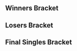 {{DISPLAYTITLE:Super SWEET: Singles Bracket}}{{SetGame|melee}}
{{tabs static
|name1=Overview
|link1=Super SWEET
|name2=Singles Bracket
|link2=Super SWEET/Singles Bracket
|name3=Doubles Bracket
|link3=Super SWEET/Doubles Bracket
|This=2
}}
<!-- Generated with http://tournament-nub.rhcloud.com/toliquipedia -->
==Winners Bracket==
{{32DEWBracketA
|tourneylink=Super SWEET
|tourneyname=Super SWEET
|r1m1p1=Mango |r1m1p1flag=us |r1m1p1score=2 |r1m1win=1
|r1m1p2=Scythe |r1m1p2flag=us |r1m1p2score=0

|r1m2p1=RaynEX |r1m2p1flag=ca |r1m2p1score=2 |r1m2win=1
|r1m2p2=SonuvaBeach |r1m2p2flag=us |r1m2p2score=0

|r1m3p1=Toph |r1m3p1flag=us |r1m3p1score=2 |r1m3win=1
|r1m3p2=Loki |r1m3p2flag=jp |r1m3p2score=1

|r1m4p1=I.B |r1m4p1flag=ca |r1m4p1score=2 |r1m4win=1
|r1m4p2=Blake |r1m4p2flag=us |r1m4p2score=0

|r1m5p1=KirbyKaze |r1m5p1flag=ca |r1m5p1score=2 |r1m5win=1
|r1m5p2=Shaeden |r1m5p2flag=us |r1m5p2score=0

|r1m6p1=Prince Abu |r1m6p1flag=us |r1m6p1score=2 |r1m6win=1
|r1m6p2=Riddlebox |r1m6p2flag=ca |r1m6p2score=0

|r1m7p1=Axe |r1m7p1flag=us |r1m7p1score=2 |r1m7win=1
|r1m7p2=Jethrotex |r1m7p2flag=ca |r1m7p2score=0

|r1m8p1=Juggleguy |r1m8p1flag=us |r1m8p1score=0 |r1m8win=2
|r1m8p2=Jiano |r1m8p2flag=us |r1m8p2score=2

|r1m9p1=Armada |r1m9p1flag=se |r1m9p1score=2 |r1m9win=1
|r1m9p2=Lanceinthepants |r1m9p2flag=us |r1m9p2score=0
|r1m9p1char1=peach |r1m9p2char1=falco |r1m9p1stock1=4 |r1m9p2stock1=0 |r1m9win1=1 |r1m9stage1=Dream Land
|r1m9p1char2=peach |r1m9p2char2=falco |r1m9p1stock2=3 |r1m9p2stock2=0 |r1m9win2=1 |r1m9stage2=Pokémon Stadium
|r1m9details={{BracketMatchDetails|preview=|lrthread=|interview=|recap=|comment=|live=|vod=https://youtu.be/Oct33jbp0bg}}

|r1m10p1=Scar |r1m10p1flag=us |r1m10p1score=2 |r1m10win=1
|r1m10p2=Kalamazhu |r1m10p2flag=us |r1m10p2score=1
|r1m10p1char1=cf |r1m10p2char1=peach |r1m10p1stock1=2 |r1m10p2stock1=0 |r1m10win1=1 |r1m10stage1=Battlefield
|r1m10p1char2=cf |r1m10p2char2=peach |r1m10p1stock2=0 |r1m10p2stock2=1 |r1m10win2=2 |r1m10stage2=Battlefield
|r1m10p1char3=cf |r1m10p2char3=peach |r1m10p1stock3=1 |r1m10p2stock3=0 |r1m10win3=1 |r1m10stage3=Battlefield
|r1m10details={{BracketMatchDetails|preview=|lrthread=|interview=|recap=|comment=|live=|vod=https://youtu.be/rgKFZjdaMN4}}

|r1m11p1=Duck |r1m11p1flag=us |r1m11p1score=2 |r1m11win=1
|r1m11p2=Kason |r1m11p2flag=ca |r1m11p2score=0

|r1m12p1=HammerTime |r1m12p1flag=ca |r1m12p1score=1 |r1m12win=2
|r1m12p2=Drephen |r1m12p2flag=us |r1m12p2score=2
|r1m12p1char1=ic |r1m12p2char1=sheik |r1m12p1stock1=0 |r1m12p2stock1=2 |r1m12win1=2 |r1m12stage1=Battlefield
|r1m12p1char2=ic |r1m12p2char2=sheik |r1m12p1stock2=1 |r1m12p2stock2=0 |r1m12win2=1 |r1m12stage2=Fountain of Dreams
|r1m12p1char3=ic |r1m12p2char3=sheik |r1m12p1stock3=0 |r1m12p2stock3=2 |r1m12win3=2 |r1m12stage3=Yoshi's Story
|r1m12details={{BracketMatchDetails|preview=|lrthread=|interview=|recap=|comment=|live=|vod=https://youtu.be/AUmQQKZCYac}}

|r1m13p1=Mew2King |r1m13p1flag=us |r1m13p1score=2 |r1m13win=1
|r1m13p2=Ginger |r1m13p2flag=us |r1m13p2score=0

|r1m14p1=KJH |r1m14p1flag=us |r1m14p1score=0 |r1m14win=2
|r1m14p2=Soul |r1m14p2flag=us |r1m14p2score=2

|r1m15p1=Kels |r1m15p1flag=us |r1m15p1score=2 |r1m15win=1
|r1m15p2=coolhat |r1m15p2flag=ca |r1m15p2score=0

|r1m16p1=Weon-X |r1m16p1flag=cl |r1m16p1score=2 |r1m16win=1
|r1m16p2=Shady |r1m16p2flag=us |r1m16p2score=0

|r2m1p1=Mango |r2m1p1flag=us |r2m1p1score=2 |r2m1win=1
|r2m1p2=RaynEX |r2m1p2flag=ca |r2m1p2score=0

|r2m2p1=Toph |r2m2p1flag=us |r2m2p1score=0 |r2m2win=2
|r2m2p2=I.B |r2m2p2flag=ca |r2m2p2score=2

|r2m3p1=KirbyKaze |r2m3p1flag=ca |r2m3p1score=2 |r2m3win=1
|r2m3p2=Prince Abu |r2m3p2flag=us |r2m3p2score=0

|r2m4p1=Axe |r2m4p1flag=us |r2m4p1score=2 |r2m4win=1
|r2m4p2=Jiano |r2m4p2flag=us |r2m4p2score=0

|r2m5p1=Armada |r2m5p1flag=se |r2m5p1score=2 |r2m5win=1
|r2m5p2=Scar |r2m5p2flag=us |r2m5p2score=0
|r2m5p1char1=peach |r2m5p2char1=cf |r2m5p1stock1=3 |r2m5p2stock1=0 |r2m5win1=1 |r2m5stage1=Battlefield
|r2m5p1char2=peach |r2m5p2char2=cf |r2m5p1stock2=3 |r2m5p2stock2=0 |r2m5win2=1 |r2m5stage2=Pokémon Stadium
|r2m5details={{BracketMatchDetails|preview=|lrthread=|interview=|recap=|comment=|live=|vod=https://youtu.be/628Jit_sYDU}}

|r2m6p1=Duck |r2m6p1flag=us |r2m6p1score=1 |r2m6win=2
|r2m6p2=Drephen |r2m6p2flag=us |r2m6p2score=2

|r2m7p1=Mew2King |r2m7p1flag=us |r2m7p1score=2 |r2m7win=1
|r2m7p2=Soul |r2m7p2flag=us |r2m7p2score=0

|r2m8p1=Kels |r2m8p1flag=us |r2m8p1score=2 |r2m8win=1
|r2m8p2=Weon-X |r2m8p2flag=cl |r2m8p2score=0
|r2m8p1char1=fox |r2m8p2char1=fox |r2m8p1stock1=1 |r2m8p2stock1=0 |r2m8win1=1 |r2m8stage1=Battlefield
|r2m8p1char2=fox |r2m8p2char2=fox |r2m8p1stock2=1 |r2m8p2stock2=0 |r2m8win2=1 |r2m8stage2=Pokémon Stadium
|r2m8details={{BracketMatchDetails|preview=|lrthread=|interview=|recap=|comment=|live=|vod=https://youtu.be/0RaDks6GcSk}}

|r3m1p1=Mango |r3m1p1flag=us |r3m1p1score=3 |r3m1win=1
|r3m1p2=I.B |r3m1p2flag=ca |r3m1p2score=1
|r3m1p1char1=falco |r3m1p2char1=marth |r3m1p1stock1=2 |r3m1p2stock1=0 |r3m1win1=1 |r3m1stage1=Battlefield
|r3m1p1char2=falcon |r3m1p2char2=marth |r3m1p1stock2=0 |r3m1p2stock2=1 |r3m1win2=2 |r3m1stage2=Final Destination
|r3m1p1char3=falco |r3m1p2char3=marth |r3m1p1stock3=3 |r3m1p2stock3=0 |r3m1win3=1 |r3m1stage3=Dream Land
|r3m1p1char4=falco |r3m1p2char4=marth |r3m1p1stock4=2 |r3m1p2stock4=0 |r3m1win4=1 |r3m1stage4=Fountain of Dreams
|r3m1date=June 8, 2014, 3:46 PM {{Abbr/CST}}
|r3m1finished=true
|r3m1details={{BracketMatchDetails|vod=https://www.youtube.com/watch?v=JjqVbKmvw0k|lrthread=http://www.teamliquid.net/forum/smash-bros/446717-general-event-lr-thread?page=42|comment=TheCrimsonBlur mentions a MeleeItOn.me article about [http://meleeiton.me/2014/06/06/is-the-gap-closing/ the skill gap] during game 1}}

|r3m2p1=KirbyKaze |r3m2p1flag=ca |r3m2p1score=1 |r3m2win=2
|r3m2p2=Axe |r3m2p2flag=us |r3m2p2score=3
|r3m2p1char1=sheik |r3m2p2char1=pikachu |r3m2p1stock1=0 |r3m2p2stock1=1 |r3m2win1=2 |r3m2stage1=Battlefield
|r3m2p1char2=sheik |r3m2p2char2=pikachu |r3m2p1stock2=0 |r3m2p2stock2=2 |r3m2win2=2 |r3m2stage2=Final Destination
|r3m2p1char3=sheik |r3m2p2char3=pikachu |r3m2p1stock3=2 |r3m2p2stock3=0 |r3m2win3=1 |r3m2stage3=Final Destination
|r3m2p1char4=sheik |r3m2p2char4=pikachu |r3m2p1stock4=0 |r3m2p2stock4=2 |r3m2win4=2 |r3m2stage4=Fountain of Dreams
|r3m2date=June 8, 2014, 4:02 PM {{Abbr/CST}}
|r3m2finished=true
|r3m2details={{BracketMatchDetails|vod=https://www.youtube.com/watch?v=yr3eQBOIeFg|lrthread=http://www.teamliquid.net/forum/smash-bros/446717-general-event-lr-thread?page=42}}

|r3m3p1=Armada |r3m3p1flag=se |r3m3p1score=3 |r3m3win=1
|r3m3p2=Drephen |r3m3p2flag=us |r3m3p2score=0
|r3m3p1char1=peach |r3m3p2char1=sheik |r3m3p1stock1=3 |r3m3p2stock1=0 |r3m3win1=1 |r3m3stage1=Final Destination
|r3m3p1char2=peach |r3m3p2char2=sheik |r3m3p1stock2=2 |r3m3p2stock2=0 |r3m3win2=1 |r3m3stage2=Battlefield
|r3m3p1char3=peach |r3m3p2char3=sheik |r3m3p1stock3=2 |r3m3p2stock3=0 |r3m3win3=1 |r3m3stage3=Yoshi's Story
|r3m3p1char4= |r3m3p2char4= |r3m3p1stock4= |r3m3p2stock4= |r3m3win4= |r3m3stage4=
|r3m3date=June 8, 2014, 4:39 PM {{Abbr/CST}}
|r3m3finished=true
|r3m3details={{BracketMatchDetails|vod=https://www.youtube.com/watch?v=NHODXto1sww|lrthread=http://www.teamliquid.net/forum/smash-bros/446717-general-event-lr-thread?page=42}}

|r3m4p1=Mew2King |r3m4p1flag=us |r3m4p1score=3 |r3m4win=1
|r3m4p2=Kels |r3m4p2flag=us |r3m4p2score=1
|r3m4p1char1=fox |r3m4p2char1=sheik |r3m4p1stock1=0 |r3m4p2stock1=3 |r3m4win1=2 |r3m4stage1=Battlefield
|r3m4p1char2=sheik |r3m4p2char2=marth |r3m4p1stock2=1 |r3m4p2stock2=0 |r3m4win2=1 |r3m4stage2=Pokémon Stadium
|r3m4p1char3=sheik |r3m4p2char3=sheik |r3m4p1stock3=0 |r3m4p2stock3=2 |r3m4win3=2 |r3m4stage3=Final Destination
|r3m4p1char4=fox |r3m4p2char4=fox |r3m4p1stock4=0 |r3m4p2stock4=1 |r3m4win4=2 |r3m4stage4=Final Destination
|r3m4date=June 8, 2014, 4:21 PM {{Abbr/CST}}
|r3m4finished=true
|r3m4details={{BracketMatchDetails|vod=https://www.youtube.com/watch?v=GRFaG4tfONI|comment=Match 4 went to sudden death after Mew2King went for a gimp on last stock.  Mew2King won the 1 stock tie break with a down throw spike off the ledge.|lrthread=http://www.teamliquid.net/forum/smash-bros/446717-general-event-lr-thread?page=42}}

|r4m1p1=Mango |r4m1p1flag=us |r4m1p1score=3 |r4m1win=1
|r4m1p2=Axe |r4m1p2flag=us |r4m1p2score=1
|r4m1p1char1=falco |r4m1p2char1=pikachu |r4m1p1stock1=2 |r4m1p2stock1=0 |r4m1win1=1 |r4m1stage1=Dream Land
|r4m1p1char2=falco |r4m1p2char2=pikachu |r4m1p1stock2=2 |r4m1p2stock2=0 |r4m1win2=1 |r4m1stage2=Battlefield
|r4m1p1char3=falco |r4m1p2char3=pikachu |r4m1p1stock3=0 |r4m1p2stock3=1 |r4m1win3=2 |r4m1stage3=Final Destination
|r4m1p1char4=falco |r4m1p2char4=falco |r4m1p1stock4=3 |r4m1p2stock4=0 |r4m1win4=1 |r4m1stage4=Yoshi's Story
|r4m1date=June 8, 2014, 7:59 PM {{Abbr/CST}}
|r4m1finished=true
|r4m1details={{BracketMatchDetails|vod=https://www.youtube.com/watch?v=CtMqSb2-g7w|comment=Mango JV 3 stocked Axe in match 4.|lrthread=http://www.teamliquid.net/forum/smash-bros/446717-general-event-lr-thread?page=42}}

|r4m2p1=Armada |r4m2p1flag=se |r4m2p1score=3 |r4m2win=1
|r4m2p2=Mew2King |r4m2p2flag=us |r4m2p2score=1
|r4m2p1char1=peach |r4m2p2char1=fox |r4m2p1stock1=2 |r4m2p2stock1=0 |r4m2win1=1 |r4m2stage1=Battlefield
|r4m2p1char2=peach |r4m2p2char2=fox |r4m2p1stock2=0 |r4m2p2stock2=2 |r4m2win2=2 |r4m2stage2=Pokémon Stadium
|r4m2p1char3=peach |r4m2p2char3=sheik |r4m2p1stock3=1 |r4m2p2stock3=0 |r4m2win3=1 |r4m2stage3=Dream Land
|r4m2p1char4=peach |r4m2p2char4=sheik |r4m2p1stock4=2 |r4m2p2stock4=0 |r4m2win4=1 |r4m2stage4=Yoshi's Story
|r4m2date=June 8, 2014, 8:13 PM {{Abbr/CST}}
|r4m2finished=true
|r4m2details={{BracketMatchDetails|vod=https://www.youtube.com/watch?v=A2fT1JlhqeA|lrthread=http://www.teamliquid.net/forum/smash-bros/446717-general-event-lr-thread?page=42}}
}}

==Losers Bracket==
{{32DELBracketSmwA
|tourneylink=Super SWEET
|tourneyname=Super SWEET
|l1placement=25-32
|l2placement=17-24
|l3placement=13-16
|l4placement=9-12
|l5placement=7-8
|l6placement=5-6

|l1m1p1=Scythe |l1m1p1flag=us |l1m1p1score=2 |l1m1win=1
|l1m1p2=SonuvaBeach |l1m1p2flag=us |l1m1p2score=1

|l1m2p1=Loki |l1m2p1flag=jp |l1m2p1score=2 |l1m2win=1
|l1m2p2=Blake |l1m2p2flag=us |l1m2p2score=0

|l1m3p1=Shaeden |l1m3p1flag=us |l1m3p1score=1 |l1m3win=2
|l1m3p2=Riddlebox |l1m3p2flag=ca |l1m3p2score=2

|l1m4p1=Jethrotex |l1m4p1flag=ca |l1m4p1score=0 |l1m4win=2
|l1m4p2=Juggleguy |l1m4p2flag=us |l1m4p2score=2

|l1m5p1=Lanceinthepants |l1m5p1flag=us |l1m5p1score=0 |l1m5win=2
|l1m5p2=Kalamazhu |l1m5p2flag=us |l1m5p2score=2

|l1m6p1=Kason |l1m6p1flag=ca |l1m6p1score=0 |l1m6win=2
|l1m6p2=HammerTime |l1m6p2flag=ca |l1m6p2score=2

|l1m7p1=Ginger |l1m7p1flag=us |l1m7p1score=1 |l1m7win=2
|l1m7p2=KJH |l1m7p2flag=us |l1m7p2score=2

|l1m8p1=coolhat |l1m8p1flag=ca |l1m8p1score=0 |l1m8win=2
|l1m8p2=Shady |l1m8p2flag=us |l1m8p2score=2

|l2m1p1=Weon-X |l2m1p1flag=cl |l2m1p1score=2 |l2m1win=1
|l2m1p2=Scythe |l2m1p2flag=us |l2m1p2score=0

|l2m2p1=Soul |l2m2p1flag=us |l2m2p1score=1 |l2m2win=2
|l2m2p2=Loki |l2m2p2flag=jp |l2m2p2score=2

|l2m3p1=Duck |l2m3p1flag=us |l2m3p1score=2 |l2m3win=1
|l2m3p2=Riddlebox |l2m3p2flag=ca |l2m3p2score=1

|l2m4p1=Scar |l2m4p1flag=us |l2m4p1score=2 |l2m4win=1
|l2m4p2=Juggleguy |l2m4p2flag=us |l2m4p2score=0

|l2m5p1=Jiano |l2m5p1flag=us |l2m5p1score=0 |l2m5win=2
|l2m5p2=Kalamazhu |l2m5p2flag=us |l2m5p2score=2

|l2m6p1=Prince Abu |l2m6p1flag=us |l2m6p1score=1 |l2m6win=2
|l2m6p2=HammerTime |l2m6p2flag=ca |l2m6p2score=2

|l2m7p1=Toph |l2m7p1flag=us |l2m7p1score=1 |l2m7win=2
|l2m7p2=KJH |l2m7p2flag=us |l2m7p2score=2

|l2m8p1=RaynEX |l2m8p1flag=ca |l2m8p1score=2 |l2m8win=1
|l2m8p2=Shady |l2m8p2flag=us |l2m8p2score=1

|l3m1p1=Weon-X |l3m1p1flag=cl |l3m1p1score=2 |l3m1win=1
|l3m1p2=Loki |l3m1p2flag=jp |l3m1p2score=0

|l3m2p1=Duck |l3m2p1flag=us |l3m2p1score=2 |l3m2win=1
|l3m2p2=Scar |l3m2p2flag=us |l3m2p2score=1

|l3m3p1=Kalamazhu |l3m3p1flag=us |l3m3p1score=2 |l3m3win=1
|l3m3p2=HammerTime |l3m3p2flag=ca |l3m3p2score=0

|l3m4p1=KJH |l3m4p1flag=us |l3m4p1score=0 |l3m4win=2
|l3m4p2=RaynEX |l3m4p2flag=ca |l3m4p2score=2

|l4m1p1=KirbyKaze |l4m1p1flag=ca |l4m1p1score=0 |l4m1win=2
|l4m1p2=Weon-X |l4m1p2flag=cl |l4m1p2score=2

|l4m2p1=I.B |l4m2p1flag=ca |l4m2p1score=0 |l4m2win=2
|l4m2p2=Duck |l4m2p2flag=us |l4m2p2score=2
|l4m2p1char1=marth |l4m2p2char1=samus |l4m2p1stock1=0 |l4m2p2stock1=1 |l4m2win1=2 |l4m2stage1=Final Destination
|l4m2p1char2=marth |l4m2p2char2=samus |l4m2p1stock2=0 |l4m2p2stock2=2 |l4m2win2=2 |l4m2stage2=Battlefield
|l4m2p1char3= |l4m2p2char3= |l4m2p1stock3= |l4m2p2stock3= |l4m2win3= |l4m2stage3=
|l4m2date=June 8, 2014, 4:51 PM {{Abbr/CST}}
|l4m2finished=true
|l4m2details={{BracketMatchDetails|vod=https://www.youtube.com/watch?v=dsxNTJoMC9k|lrthread=http://www.teamliquid.net/forum/smash-bros/446717-general-event-lr-thread?page=42}}

|l4m3p1=Kels |l4m3p1flag=us |l4m3p1score=2 |l4m3win=1
|l4m3p2=Kalamazhu |l4m3p2flag=us |l4m3p2score=0

|l4m4p1=Drephen |l4m4p1flag=us |l4m4p1score=1 |l4m4win=2
|l4m4p2=RaynEX |l4m4p2flag=ca |l4m4p2score=2
|l4m4p1char1=sheik |l4m4p2char1=fox |l4m4p1stock1=0 |l4m4p2stock1=2 |l4m4win1=2 |l4m4stage1=Dream Land
|l4m4p1char2=sheik |l4m4p2char2=fox |l4m4p1stock2=2 |l4m4p2stock2=0 |l4m4win2=1 |l4m4stage2=Battlefield
|l4m4p1char3=sheik |l4m4p2char3=fox |l4m4p1stock3=0 |l4m4p2stock3=1 |l4m4win3=2 |l4m4stage3=Pokémon Stadium
|l4m4date=June 8, 2014, 5:03 PM {{Abbr/CST}}
|l4m4finished=true
|l4m4details={{BracketMatchDetails|vod=https://www.youtube.com/watch?v=iErsMGiB8w0|comment=RaynEX suicided his last stock on Battlefield|lrthread=http://www.teamliquid.net/forum/smash-bros/446717-general-event-lr-thread?page=42}}

|l5m1p1=Weon-X |l5m1p1flag=cl |l5m1p1score=0 |l5m1win=2
|l5m1p2=Duck |l5m1p2flag=us |l5m1p2score=2
|l5m1p1char1=fox |l5m1p2char1=samus |l5m1p1stock1=0 |l5m1p2stock1=1 |l5m1win1=2 |l5m1stage1=Battlefield
|l5m1p1char2=fox |l5m1p2char2=samus |l5m1p1stock2=0 |l5m1p2stock2=1 |l5m1win2=2 |l5m1stage2=Battlefield
|l5m1date=June 8, 2014, 7:39 PM {{Abbr/CST}}
|l5m1finished=true
|l5m1details={{BracketMatchDetails|vod=https://www.youtube.com/watch?v=WGRXBhde2vg|lrthread=http://www.teamliquid.net/forum/smash-bros/446717-general-event-lr-thread?page=42}}

|l5m2p1=Kels |l5m2p1flag=us |l5m2p1score=2 |l5m2win=1
|l5m2p2=RaynEX |l5m2p2flag=ca |l5m2p2score=0
|l5m2p1char1=fox |l5m2p2char1=fox |l5m2p1stock1=3 |l5m2p2stock1=0 |l5m2win1=1 |l5m2stage1=Dream Land
|l5m2p1char2=fox |l5m2p2char2=fox |l5m2p1stock2=2 |l5m2p2stock2=0 |l5m2win2=1 |l5m2stage2=Pokémon Stadium
|l5m2date=June 8, 2014, 7:49 PM {{Abbr/CST}}
|l5m2finished=true
|l5m2details={{BracketMatchDetails|vod=https://www.youtube.com/watch?v=-JIjIrsD9CU|lrthread=http://www.teamliquid.net/forum/smash-bros/446717-general-event-lr-thread?page=42}}

|l6m1p1=Mew2King |l6m1p1flag=us |l6m1p1score=3 |l6m1win=1
|l6m1p2=Duck |l6m1p2flag=us |l6m1p2score=0
|l6m1p1char1=sheik |l6m1p2char1=samus |l6m1p1stock1=2 |l6m1p2stock1=0 |l6m1win1=1 |l6m1stage1=Fountain of Dreams
|l6m1p1char2=sheik |l6m1p2char2=samus |l6m1p1stock2=2 |l6m1p2stock2=0 |l6m1win2=1 |l6m1stage2=Fountain of Dreams
|l6m1p1char3=sheik |l6m1p2char3=samus |l6m1p1stock3=3 |l6m1p2stock3=0 |l6m1win3=1 |l6m1stage3=Fountain of Dreams
|l6m1p1char4= |l6m1p2char4= |l6m1p1stock4= |l6m1p2stock4= |l6m1win4= |l6m1stage4=
|l6m1date=June 8, 2014, 8:50 PM {{Abbr/CST}}
|l6m1finished=true
|l6m1details={{BracketMatchDetails|vod=https://www.youtube.com/watch?v=nPgeS3Ws-NE|comment=Mew2King switched to Zelda on the last stock of the last match.|lrthread=http://www.teamliquid.net/forum/smash-bros/446717-general-event-lr-thread?page=42}}

|l6m2p1=Axe |l6m2p1flag=us |l6m2p1score=3 |l6m2win=1
|l6m2p2=Kels |l6m2p2flag=us |l6m2p2score=0
|l6m2p1char1=pikachu |l6m2p2char1=fox |l6m2p1stock1=2 |l6m2p2stock1=0 |l6m2win1=1 |l6m2stage1=Battlefield
|l6m2p1char2=falco |l6m2p2char2=fox |l6m2p1stock2=2 |l6m2p2stock2=0 |l6m2win2=1 |l6m2stage2=Pokémon Stadium
|l6m2p1char3=falco |l6m2p2char3=sheik |l6m2p1stock3=1 |l6m2p2stock3=0 |l6m2win3=1 |l6m2stage3=Pokémon Stadium
|l6m2p1char4= |l6m2p2char4= |l6m2p1stock4= |l6m2p2stock4= |l6m2win4= |l6m2stage4=
|l6m2date=June 8, 2014, 8:33 PM {{Abbr/CST}}
|l6m2finished=true
|l6m2details={{BracketMatchDetails|vod=https://www.youtube.com/watch?v=oZvW2YZg__A|lrthread=http://www.teamliquid.net/forum/smash-bros/446717-general-event-lr-thread?page=42}}
}}
<onlyinclude>
==Final Singles Bracket==
{{DEFinalSmwBracket
|tourneylink=Super SWEET
|tourneyname=Super SWEET
|l1placement=4
|r2placement=3
|r3loserplacement=2
|r3winnerplacement=1
|column-width=180
|export_score=true

<!-- FROM WINNERS -->
|r1m1p1=Mango |r1m1p1flag=us |r1m1p1score=2
|r1m1p2=Armada |r1m1p2flag=se |r1m1p2score=3
|r1m1win=2
|r1m1p1char1=fox |r1m1p2char1=peach |r1m1p1stock1=1 |r1m1p2stock1=0 |r1m1win1=1 |r1m1stage1=Battlefield
|r1m1p1char2=fox |r1m1p2char2=peach |r1m1p1stock2=0 |r1m1p2stock2=1 |r1m1win2=2 |r1m1stage2=Battlefield
|r1m1p1char3=fox |r1m1p2char3=peach |r1m1p1stock3=0 |r1m1p2stock3=1 |r1m1win3=2 |r1m1stage3=Pokémon Stadium
|r1m1p1char4=fox |r1m1p2char4=peach |r1m1p1stock4=1 |r1m1p2stock4=0 |r1m1win4=1 |r1m1stage4=Pokémon Stadium
|r1m1p1char5=fox |r1m1p2char5=peach |r1m1p1stock5=0 |r1m1p2stock5=3 |r1m1win5=2 |r1m1stage5=Dream Land
|r1m1date=June 8, 2014, 9:18 PM {{Abbr/CST}}
|r1m1finished=true
|r1m1details={{BracketMatchDetails|vod=https://www.youtube.com/watch?v=gXCG0ZyZGro|lrthread=http://www.teamliquid.net/forum/smash-bros/446717-general-event-lr-thread?page=42}}

<!-- FROM LOSERS -->
|l1m1p1=Mew2King |l1m1p1flag=us |l1m1p1score=3
|l1m1p2=Axe |l1m1p2flag=us |l1m1p2score=0
|l1m1win=1
|l1m1p1char1=sheik |l1m1p2char1=pikachu |l1m1p1stock1=2 |l1m1p2stock1=0 |l1m1win1=1 |l1m1stage1=Dream Land
|l1m1p1char2=sheik |l1m1p2char2=pikachu |l1m1p1stock2=1 |l1m1p2stock2=0 |l1m1win2=1 |l1m1stage2=Battlefield
|l1m1p1char3=sheik |l1m1p2char3=pikachu |l1m1p1stock3=1 |l1m1p2stock3=0 |l1m1win3=1 |l1m1stage3=Battlefield
|l1m1p1char4= |l1m1p2char4= |l1m1p1stock4= |l1m1p2stock4= |l1m1win4= |l1m1stage4=
|l1m1date=June 8, 2014, 9:04 PM {{Abbr/CST}}
|l1m1finished=true
|l1m1details={{BracketMatchDetails|vod=https://www.youtube.com/watch?v=_wziM87DXzk|lrthread=http://www.teamliquid.net/forum/smash-bros/446717-general-event-lr-thread?page=42}}

<!-- LOSERS FINALS -->
|r2m1p1=Mango |r2m1p1flag=us |r2m1p1score=1
|r2m1p2=Mew2King |r2m1p2flag=us |r2m1p2score=3
|r2m1win=2
|r2m1p1char1=falco |r2m1p2char1=sheik |r2m1p1stock1=0 |r2m1p2stock1=1 |r2m1win1=2 |r2m1stage1=Dream Land
|r2m1p1char2=falco |r2m1p2char2=sheik |r2m1p1stock2=2 |r2m1p2stock2=0 |r2m1win2=1 |r2m1stage2=Yoshi's Story
|r2m1p1char3=falco |r2m1p2char3=marth |r2m1p1stock3=0 |r2m1p2stock3=2 |r2m1win3=2 |r2m1stage3=Final Destination
|r2m1p1char4=falco |r2m1p2char4=marth |r2m1p1stock4=0 |r2m1p2stock4=4 |r2m1win4=2 |r2m1stage4=Pokémon Stadium
|r2m1date=June 8, 2014, 9:40 PM {{Abbr/CST}}
|r2m1finished=true
|r2m1details={{BracketMatchDetails|vod=https://www.youtube.com/watch?v=cmZO5Cwsp3M|lrthread=http://www.teamliquid.net/forum/smash-bros/446717-general-event-lr-thread?page=42}}

<!-- GRAND FINALS -->
|r3m1p1=Armada |r3m1p1flag=se |r3m1p1score=3
|r3m1p2=Mew2King |r3m1p2flag=us |r3m1p2score=1
|r3m1win=1
|r3m1p1char1=peach |r3m1p2char1=fox |r3m1p1stock1=2 |r3m1p2stock1=0 |r3m1win1=1 |r3m1stage1=Battlefield
|r3m1p1char2=peach |r3m1p2char2=fox |r3m1p1stock2=2 |r3m1p2stock2=0 |r3m1win2=1 |r3m1stage2=Pokémon Stadium
|r3m1p1char3=peach |r3m1p2char3=fox |r3m1p1stock3=0 |r3m1p2stock3=1 |r3m1win3=2 |r3m1stage3=Pokémon Stadium
|r3m1p1char4=peach |r3m1p2char4=sheik |r3m1p1stock4=1 |r3m1p2stock4=0 |r3m1win4=1 |r3m1stage4=Fountain of Dreams
|r3m1date=June 8, 2014, 9:57 PM {{Abbr/CST}}
|r3m1finished=true
|r3m1details={{BracketMatchDetails|vod=https://www.youtube.com/watch?v=LAgWVVhXmGw|lrthread=http://www.teamliquid.net/forum/smash-bros/446717-general-event-lr-thread?page=42}}
}}
</onlyinclude>
